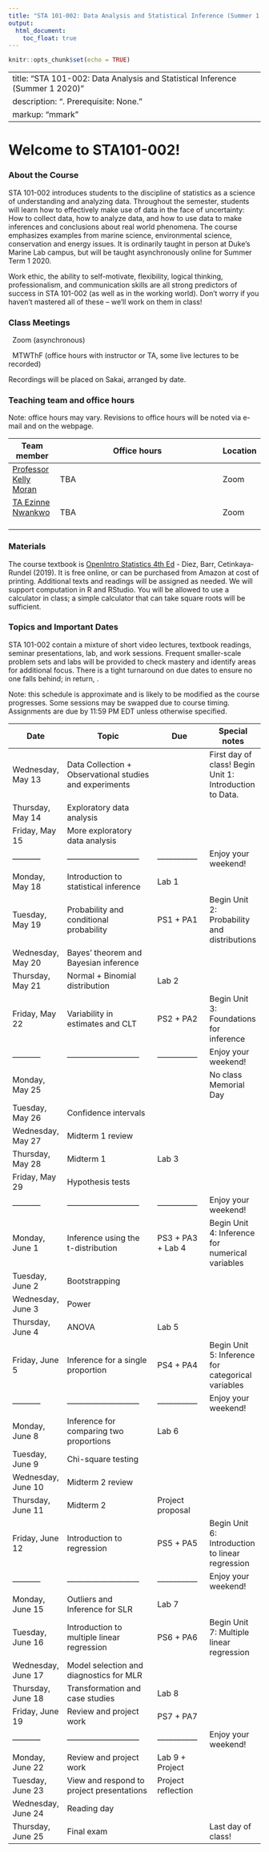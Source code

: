 ```yaml
---
title: "STA 101-002: Data Analysis and Statistical Inference (Summer 1 2020)"
output: 
  html_document:
    toc_float: true
---
```



```r
knitr::opts_chunk$set(echo = TRUE)
```

---
title: "STA 101-002: Data Analysis and Statistical Inference (Summer 1 2020)"
description: ". Prerequisite: None."
markup: "mmark"
---

# Welcome to STA101-002!

### About the Course

STA 101-002 introduces students to the discipline of statistics as a science of understanding and analyzing data. Throughout the semester, students will learn how to effectively make use of data in the face of uncertainty: How to collect data, how to analyze data, and how to use data to make inferences and conclusions about real world phenomena. The course emphasizes examples from marine science, environmental science, conservation and energy issues. It is ordinarily taught in person at Duke's Marine Lab campus, but will be taught asynchronously online for Summer Term 1 2020.

Work ethic, the ability to self-motivate, flexibility, logical thinking, professionalism, and communication skills are all strong predictors of success in STA 101-002 (as well as in the working world). Don't worry if you haven't mastered all of these -- we'll work on them in class! 

### Class Meetings

<font color="#6CA0DC"><i class="fas fa-university fa-lg"></i></font> &nbsp; Zoom (asynchronous)

<font color="#6CA0DC"><i class="fas fa-calendar-alt fa-lg"></i></font> &nbsp; MTWThF (office hours with instructor or TA, some live lectures to be recorded)

Recordings will be placed on Sakai, arranged by date.


### Teaching team and office hours 


Note: office hours may vary. Revisions to office hours will be noted via e-mail and on the webpage. 

| Team member | Office hours | Location |
| ----------  | -------------------------------------         | ---- |
| [Professor Kelly Moran](https://stat.duke.edu/people/kelly-moran)  <a href="mailto:kelly.r.moran@duke.edu" title="email"><i class="fa fa-envelope"></i></a> &nbsp;  | TBA | Zoom |
 [TA Ezinne Nwankwo](https://stat.duke.edu/people/ezinne-nwankwo)  <a href="mailto:ezinne.nwankwo@duke.edu" title="email"><i class="fa fa-envelope"></i></a> &nbsp;  | TBA | Zoom

### Materials

The course textbook is [OpenIntro Statistics 4th Ed](https://leanpub.com/openintro-statistics) - Diez, Barr, Cetinkaya-Rundel (2019). It is free online, or can be purchased from Amazon at cost of printing. Additional texts and readings will be assigned as needed. We will support computation in R and RStudio. You will be allowed to use a calculator in class; a simple calculator that can take square roots will be sufficient.

### Topics and Important Dates

STA 101-002 contain a mixture of short video lectures, textbook readings, seminar presentations, lab, and work sessions. Frequent smaller-scale problem sets and labs will be provided to check mastery and identify areas for additional focus. There is a tight turnaround on due dates to ensure no one falls behind; in return, .

Note: this schedule is approximate and is likely to be modified as the course progresses. Some sessions may be swapped due to course timing. Assignments are due by 11:59 PM EDT unless otherwise specified. 

|Date |Topic |Due |Special notes |
| ----------- | --------------------------- | --------------- | --------------- |
| Wednesday,  May 13 | Data Collection + Observational studies and experiments || First day of class! Begin Unit 1: Introduction to Data. |
| Thursday,  May 14| Exploratory data analysis | | |
| Friday,  May 15| More exploratory data analysis |  | |
| ----------- | --------------------------- | --------------- | Enjoy your weekend! |
| Monday,  May 18| Introduction to statistical inference | Lab 1 | |
| Tuesday,  May 19| Probability and conditional probability | PS1 + PA1 | Begin Unit 2: Probability and distributions |
| Wednesday,  May 20| Bayes' theorem and Bayesian inference | | |
| Thursday,  May 21| Normal + Binomial distribution | Lab 2 | |
| Friday,  May 22| Variability in estimates and CLT | PS2 + PA2 | Begin Unit 3: Foundations for inference |
| ----------- | --------------------------- | --------------- | Enjoy your weekend! |
| Monday,  May 25|  | | No class Memorial Day |
| Tuesday,  May 26| Confidence intervals | | |
| Wednesday,  May 27| Midterm 1 review | | |
| Thursday,  May 28| Midterm 1 | Lab 3 | |
| Friday,  May 29| Hypothesis tests | | |
| ----------- | --------------------------- | --------------- | Enjoy your weekend! |
| Monday,  June 1| Inference using the t-distribution | PS3 + PA3 + Lab 4 | Begin Unit 4: Inference for numerical variables |
| Tuesday,  June 2| Bootstrapping |  | |
| Wednesday,  June 3| Power | | |
| Thursday,  June 4| ANOVA | Lab 5 | |
| Friday,  June 5| Inference for a single proportion | PS4 + PA4 | Begin Unit 5: Inference for categorical variables |
| ----------- | --------------------------- | --------------- | Enjoy your weekend! |
| Monday,  June 8| Inference for comparing two proportions | Lab 6 | |
| Tuesday,  June 9| Chi-square testing |  |  |
| Wednesday,  June 10| Midterm 2 review |  | |
| Thursday,  June 11| Midterm 2 | Project proposal |  |
| Friday,  June 12| Introduction to regression | PS5 + PA5 | Begin Unit 6: Introduction to linear regression |
| ----------- | --------------------------- | --------------- | Enjoy your weekend! |
| Monday,  June 15| Outliers and Inference for SLR | Lab 7 | |
| Tuesday,  June 16| Introduction to multiple linear regression | PS6 + PA6 | Begin Unit 7: Multiple linear regression |
| Wednesday,  June 17| Model selection and diagnostics for MLR |  | |
| Thursday,  June 18| Transformation and case studies | Lab 8 | |
| Friday,  June 19| Review and project work | PS7 + PA7 | |
| ----------- | --------------------------- | --------------- | Enjoy your weekend! |
| Monday,  June 22| Review and project work | Lab 9 + Project | |
| Tuesday,  June 23|  View and respond to project presentations | Project reflection |  |
| Wednesday,  June 24| Reading day |  | |
| Thursday,  June 25| Final exam |  |  Last day of class! |

